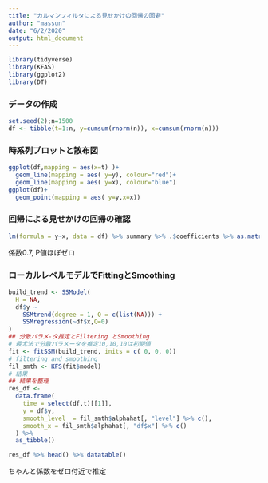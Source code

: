 ```yaml
---
title: "カルマンフィルタによる見せかけの回帰の回避"
author: "massun"
date: "6/2/2020"
output: html_document
---
```


```r
library(tidyverse)
library(KFAS)
library(ggplot2)
library(DT)
```

### データの作成
```r
set.seed(2);n=1500
df <- tibble(t=1:n, y=cumsum(rnorm(n)), x=cumsum(rnorm(n)))
```

### 時系列プロットと散布図
```r
ggplot(df,mapping = aes(x=t) )+
  geom_line(mapping = aes( y=y), colour="red")+
  geom_line(mapping = aes( y=x), colour="blue")
ggplot(df)+
  geom_point(mapping = aes( y=y,x=x))
```

### 回帰による見せかけの回帰の確認
```r
lm(formula = y~x, data = df) %>% summary %>% .$coefficients %>% as.matrix() %>% datatable()
```
係数0.7, P値ほぼゼロ

### ローカルレベルモデルでFittingとSmoothing
```r
build_trend <- SSModel(
  H = NA,
  df$y ~
    SSMtrend(degree = 1, Q = c(list(NA))) +
    SSMregression(~df$x,Q=0)
)
## 分散パラメ-タ推定とFiltering とSmoothing
# 最尤法で分散パラメータを推定10,10,10は初期値
fit <- fitSSM(build_trend, inits = c( 0, 0, 0))
# filtering and smoothing
fil_smth <- KFS(fit$model)
# 結果
## 結果を整理
res_df <-
  data.frame(
    time = select(df,t)[[1]],
    y = df$y,
    smooth_level  = fil_smth$alphahat[, "level"] %>% c(),
    smooth_x = fil_smth$alphahat[, "df$x"] %>% c()
  ) %>%
  as_tibble()
```
```r
res_df %>% head() %>% datatable()
```
ちゃんと係数をゼロ付近で推定